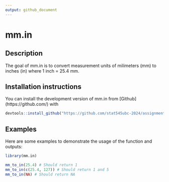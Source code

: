 ```yaml
---
output: github_document
---
```

# mm.in

## Description

The goal of mm.in is to convert measurement units of milimeters (mm) to inches (in) where 1 inch = 25.4 mm.

## Installation instructions
You can install the development version of mm.in from [Github] (https://github.com/) with

```r
devtools::install_github("https://github.com/stat545ubc-2024/assignment-b2-jeenatm.git")
```

## Examples
Here are some examples to demonstrate the usage of the function and outputs:

```r
library(mm.in)

mm_to_in(25.4) # Should return 1
mm_to_in(c(25.4, 127)) # Should return 1 and 5
mm_to_in(NA) # Should return NA

```
